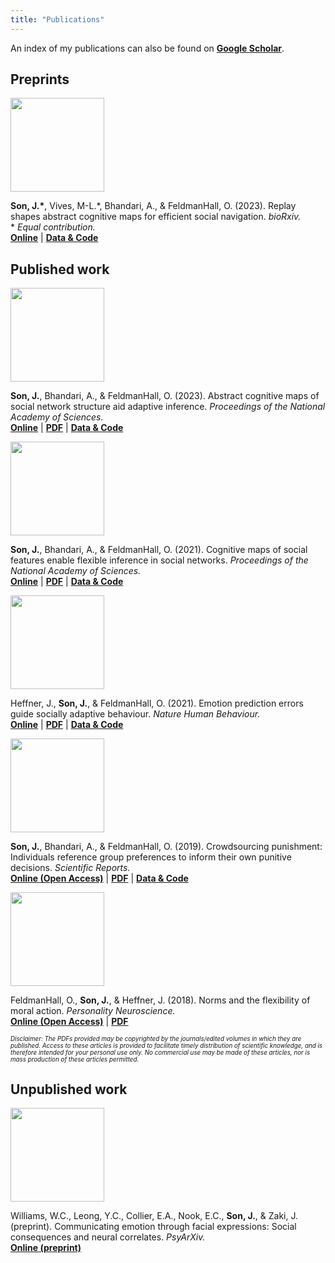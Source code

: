 ```yaml
---
title: "Publications"
---
```


An index of my publications can also be found on [**Google Scholar**](https://scholar.google.com/citations?user=JPPuzI8AAAAJ).

## Preprints

::: {layout="[1, 3]" layout-valign="center"}
![](./files/papers/Preprint_NavigationReplay.png){fig-alt="Decorative image" width="150px"}

**Son, J.\***, Vives, M-L.\*, Bhandari, A., & FeldmanHall, O. (2023). Replay shapes abstract cognitive maps for efficient social navigation. *bioRxiv.*\
\* *Equal contribution.*\
[**Online**](https://www.biorxiv.org/content/10.1101/2023.12.19.572418v1) \| [**Data & Code**](https://github.com/feldmanhalllab/network-navigation-replay)
:::

## Published work

::: {layout="[1, 3]" layout-valign="center"}
![](./files/papers/2023_PNAS_MultistepAbstraction.png){fig-alt="Decorative image" width="150px"}

**Son, J.**, Bhandari, A., & FeldmanHall, O. (2023). Abstract cognitive maps of social network structure aid adaptive inference. *Proceedings of the National Academy of Sciences.*\
[**Online**](https://www.pnas.org/doi/10.1073/pnas.2310801120) \| [**PDF**](/files/papers/2023_PNAS_MultistepAbstraction.pdf) \| [**Data & Code**](https://github.com/feldmanhalllab/multistep-relational-abstraction)
:::

::: {layout="[1, 3]" layout-valign="center"}
![](./files/papers/2021_PNAS_SocialFeatures.png){fig-alt="Decorative image" width="150px"}

**Son, J.**, Bhandari, A., & FeldmanHall, O. (2021). Cognitive maps of social features enable flexible inference in social networks. *Proceedings of the National Academy of Sciences.*\
[**Online**](https://www.pnas.org/doi/10.1073/pnas.2021699118) \| [**PDF**](/files/papers/2021_PNAS_SocialFeatures.pdf) \| [**Data & Code**](https://osf.io/v8ucz/)
:::

::: {layout="[1, 3]" layout-valign="center"}
![](./files/papers/2021_NHB_EPE.png){fig-alt="Decorative image" width="150px"}

Heffner, J., **Son, J.**, & FeldmanHall, O. (2021). Emotion prediction errors guide socially adaptive behaviour. *Nature Human Behaviour.*\
[**Online**](https://www.nature.com/articles/s41562-021-01213-6) \| [**PDF**](/files/papers/2021_NHB_EPE.pdf) \| [**Data & Code**](https://github.com/jpheffne/epe)
:::

::: {layout="[1, 3]" layout-valign="center"}
![](./files/papers/2019_SciRep_CrowdsourcingPunishment.png){fig-alt="Decorative image" width="150px"}

**Son, J.**, Bhandari, A., & FeldmanHall, O. (2019). Crowdsourcing punishment: Individuals reference group preferences to inform their own punitive decisions. *Scientific Reports.*\
[**Online (Open Access)**](https://www.nature.com/articles/s41598-019-48050-2) \| [**PDF**](/files/papers/2019_SciRep_CrowdsourcingPunishment.pdf) \| [**Data & Code**](https://osf.io/8ka47/)
:::

::: {layout="[1, 3]" layout-valign="center"}
![](./files/papers/2018_PN_NormsMoralAction.png){fig-alt="Decorative image" width="150px"}

FeldmanHall, O., **Son, J.**, & Heffner, J. (2018). Norms and the flexibility of moral action. *Personality Neuroscience.*\
[**Online (Open Access)**](https://www.cambridge.org/core/journals/personality-neuroscience/article/norms-and-the-flexibility-of-moral-action/A8A5140A517ECEE314A21FF9FE0E9EED) \| [**PDF**](/files/papers/2018_PN_NormsMoralAction.pdf)
:::

::: {style="font-size: 70%; font-style: italic"}
Disclaimer: The PDFs provided may be copyrighted by the journals/edited volumes in which they are published. Access to these articles is provided to facilitate timely distribution of scientific knowledge, and is therefore intended for your personal use only. No commercial use may be made of these articles, nor is mass production of these articles permitted.
:::

## Unpublished work

::: {layout="[1, 3]" layout-valign="center"}
![](./files/papers/Preprint_EmoComm.png){fig-alt="Decorative image" width="150px"}

Williams, W.C., Leong, Y.C., Collier, E.A., Nook, E.C., **Son, J.**, & Zaki, J. (preprint). Communicating emotion through facial expressions: Social consequences and neural correlates. *PsyArXiv.*\
[**Online (preprint)**](https://psyarxiv.com/4zpfk/)
:::
